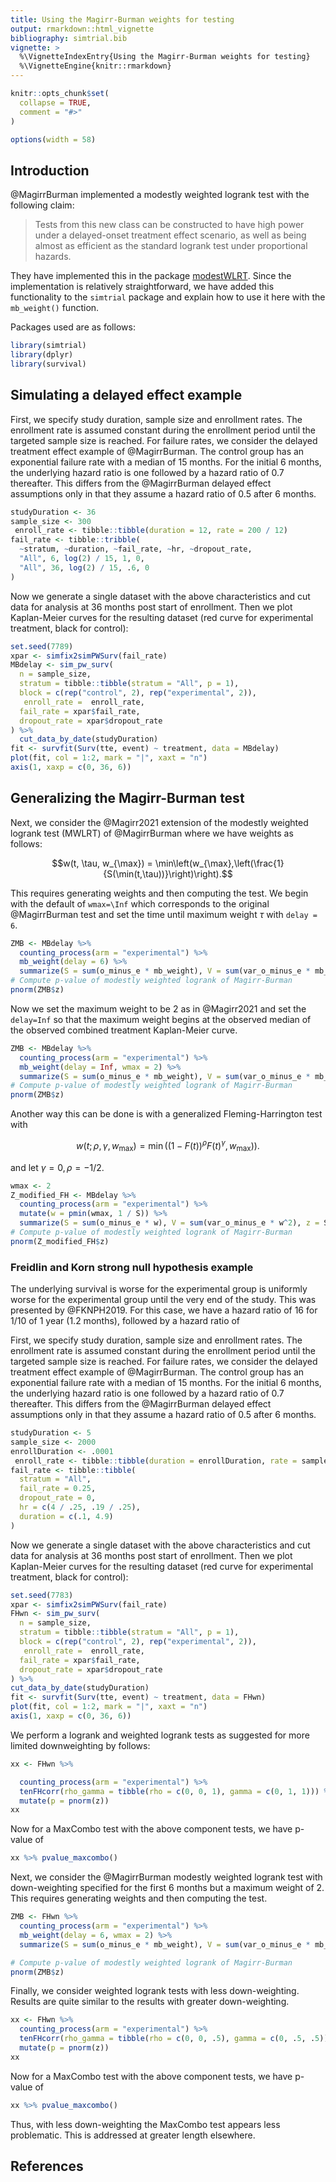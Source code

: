 ```yaml
---
title: Using the Magirr-Burman weights for testing
output: rmarkdown::html_vignette
bibliography: simtrial.bib
vignette: >
  %\VignetteIndexEntry{Using the Magirr-Burman weights for testing}
  %\VignetteEngine{knitr::rmarkdown}
---
```


```r
knitr::opts_chunk$set(
  collapse = TRUE,
  comment = "#>"
)

options(width = 58)
```

## Introduction

@MagirrBurman implemented a modestly weighted logrank test with the following claim:

> Tests from this new class can be constructed to have high power under a
> delayed-onset treatment effect scenario, as well as being almost as efficient
> as the standard logrank test under proportional hazards.

They have implemented this in the package [modestWLRT](https://github.com/dominicmagirr/modestWLRT).
Since the implementation is relatively straightforward, we have added this functionality to the `simtrial` package and explain how to use it here with the `mb_weight()` function.

Packages used are as follows:

```r
library(simtrial)
library(dplyr)
library(survival)
```

## Simulating a delayed effect example

First, we specify study duration, sample size and enrollment rates. The enrollment rate is assumed constant during the enrollment period until the targeted sample size is reached.
For failure rates, we consider the delayed treatment effect example of @MagirrBurman.
The control group has an exponential failure rate with a median of 15 months.
For the initial 6 months, the underlying hazard ratio is one followed by a hazard ratio of 0.7 thereafter.
This differs from the @MagirrBurman delayed effect assumptions only in that they assume a hazard ratio of 0.5 after 6 months.

```r
studyDuration <- 36
sample_size <- 300
 enroll_rate <- tibble::tibble(duration = 12, rate = 200 / 12)
fail_rate <- tibble::tribble(
  ~stratum, ~duration, ~fail_rate, ~hr, ~dropout_rate,
  "All", 6, log(2) / 15, 1, 0,
  "All", 36, log(2) / 15, .6, 0
)
```

Now we generate a single dataset with the above characteristics and cut data for analysis at 36 months post start of enrollment.
Then we plot Kaplan-Meier curves for the resulting dataset (red curve for experimental treatment, black for control):

```r
set.seed(7789)
xpar <- simfix2simPWSurv(fail_rate)
MBdelay <- sim_pw_surv(
  n = sample_size,
  stratum = tibble::tibble(stratum = "All", p = 1),
  block = c(rep("control", 2), rep("experimental", 2)),
   enroll_rate =  enroll_rate,
  fail_rate = xpar$fail_rate,
  dropout_rate = xpar$dropout_rate
) %>%
  cut_data_by_date(studyDuration)
fit <- survfit(Surv(tte, event) ~ treatment, data = MBdelay)
plot(fit, col = 1:2, mark = "|", xaxt = "n")
axis(1, xaxp = c(0, 36, 6))
```

## Generalizing the Magirr-Burman test

Next, we consider the @Magirr2021 extension of the modestly weighted logrank test (MWLRT) of  @MagirrBurman where we have weights as follows:

$$w(t, \tau, w_{\max}) = \min\left(w_{\max},\left(\frac{1}{S(\min(t,\tau))}\right)\right).$$

This requires generating weights and then computing the test.
We begin with the default of `wmax=\Inf` which corresponds to the original @MagirrBurman test and set the time until maximum weight $\tau$ with `delay = 6`.

```r
ZMB <- MBdelay %>%
  counting_process(arm = "experimental") %>%
  mb_weight(delay = 6) %>%
  summarize(S = sum(o_minus_e * mb_weight), V = sum(var_o_minus_e * mb_weight^2), z = S / sqrt(V))
# Compute p-value of modestly weighted logrank of Magirr-Burman
pnorm(ZMB$z)
```

Now we set the maximum weight to be 2 as in @Magirr2021 and set the `delay=Inf` so that the maximum weight begins at the observed median of the observed combined treatment Kaplan-Meier curve.

```r
ZMB <- MBdelay %>%
  counting_process(arm = "experimental") %>%
  mb_weight(delay = Inf, wmax = 2) %>%
  summarize(S = sum(o_minus_e * mb_weight), V = sum(var_o_minus_e * mb_weight^2), z = S / sqrt(V))
# Compute p-value of modestly weighted logrank of Magirr-Burman
pnorm(ZMB$z)
```

Another way this can be done is with a generalized Fleming-Harrington test with

$$w(t; \rho, \gamma, w_{\max})= \min((1-F(t))^\rho F(t)^\gamma, w_{\max})).$$

and let $\gamma=0, \rho = -1/2.$

```r
wmax <- 2
Z_modified_FH <- MBdelay %>%
  counting_process(arm = "experimental") %>%
  mutate(w = pmin(wmax, 1 / S)) %>%
  summarize(S = sum(o_minus_e * w), V = sum(var_o_minus_e * w^2), z = S / sqrt(V))
# Compute p-value of modestly weighted logrank of Magirr-Burman
pnorm(Z_modified_FH$z)
```

### Freidlin and Korn strong null hypothesis example

The underlying survival is worse for the experimental group is uniformly worse for the experimental group until the very end of the study.
This was presented by @FKNPH2019. For this case, we have a hazard ratio of 16 for 1/10 of 1 year (1.2 months), followed by a hazard ratio of

First, we specify study duration, sample size and enrollment rates. The enrollment rate is assumed constant during the enrollment period until the targeted sample size is reached.
For failure rates, we consider the delayed treatment effect example of @MagirrBurman.
The control group has an exponential failure rate with a median of 15 months.
For the initial 6 months, the underlying hazard ratio is one followed by a hazard ratio of 0.7 thereafter.
This differs from the @MagirrBurman delayed effect assumptions only in that they assume a hazard ratio of 0.5 after 6 months.

```r
studyDuration <- 5
sample_size <- 2000
enrollDuration <- .0001
 enroll_rate <- tibble::tibble(duration = enrollDuration, rate = sample_size / enrollDuration)
fail_rate <- tibble::tibble(
  stratum = "All",
  fail_rate = 0.25,
  dropout_rate = 0,
  hr = c(4 / .25, .19 / .25),
  duration = c(.1, 4.9)
)
```

Now we generate a single dataset with the above characteristics and cut data for analysis at 36 months post start of enrollment.
Then we plot Kaplan-Meier curves for the resulting dataset (red curve for experimental treatment, black for control):

```r
set.seed(7783)
xpar <- simfix2simPWSurv(fail_rate)
FHwn <- sim_pw_surv(
  n = sample_size,
  stratum = tibble::tibble(stratum = "All", p = 1),
  block = c(rep("control", 2), rep("experimental", 2)),
   enroll_rate =  enroll_rate,
  fail_rate = xpar$fail_rate,
  dropout_rate = xpar$dropout_rate
) %>%
cut_data_by_date(studyDuration)
fit <- survfit(Surv(tte, event) ~ treatment, data = FHwn)
plot(fit, col = 1:2, mark = "|", xaxt = "n")
axis(1, xaxp = c(0, 36, 6))
```

We perform a logrank and weighted logrank tests as suggested for more limited downweighting by follows:

```r
xx <- FHwn %>%

  counting_process(arm = "experimental") %>%
  tenFHcorr(rho_gamma = tibble(rho = c(0, 0, 1), gamma = c(0, 1, 1))) %>%
  mutate(p = pnorm(z))
xx
```

Now for a MaxCombo test with the above component tests, we have p-value of

```r
xx %>% pvalue_maxcombo()
```

Next, we consider the @MagirrBurman modestly weighted logrank test with down-weighting specified for the first 6 months but a maximum weight of 2.
This requires generating weights and then computing the test.

```r
ZMB <- FHwn %>%
  counting_process(arm = "experimental") %>%
  mb_weight(delay = 6, wmax = 2) %>%
  summarize(S = sum(o_minus_e * mb_weight), V = sum(var_o_minus_e * mb_weight^2), z = S / sqrt(V))

# Compute p-value of modestly weighted logrank of Magirr-Burman
pnorm(ZMB$z)
```

Finally, we consider weighted logrank tests with less down-weighting.
Results are quite similar to the results with greater down-weighting.

```r
xx <- FHwn %>%
  counting_process(arm = "experimental") %>%
  tenFHcorr(rho_gamma = tibble(rho = c(0, 0, .5), gamma = c(0, .5, .5))) %>%
  mutate(p = pnorm(z))
xx
```

Now for a MaxCombo test with the above component tests, we have p-value of

```r
xx %>% pvalue_maxcombo()
```

Thus, with less down-weighting the MaxCombo test appears less problematic.
This is addressed at greater length elsewhere.

## References
